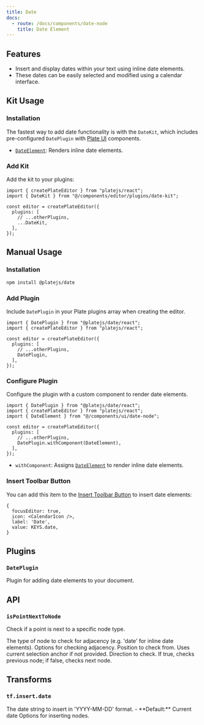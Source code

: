 ```yaml
---
title: Date
docs:
  - route: /docs/components/date-node
    title: Date Element
---
```


<ComponentPreview name="date-demo" />

<PackageInfo>

## Features

- Insert and display dates within your text using inline date elements.
- These dates can be easily selected and modified using a calendar interface.

</PackageInfo>

## Kit Usage

<Steps>

### Installation

The fastest way to add date functionality is with the `DateKit`, which includes pre-configured `DatePlugin` with [Plate UI](/docs/installation/plate-ui) components.

<ComponentSource name="date-kit" />

- [`DateElement`](/docs/components/date-node): Renders inline date elements.

### Add Kit

Add the kit to your plugins:

```tsx
import { createPlateEditor } from "platejs/react";
import { DateKit } from "@/components/editor/plugins/date-kit";

const editor = createPlateEditor({
  plugins: [
    // ...otherPlugins,
    ...DateKit,
  ],
});
```

</Steps>

## Manual Usage

<Steps>

### Installation

```bash
npm install @platejs/date
```

### Add Plugin

Include `DatePlugin` in your Plate plugins array when creating the editor.

```tsx
import { DatePlugin } from "@platejs/date/react";
import { createPlateEditor } from "platejs/react";

const editor = createPlateEditor({
  plugins: [
    // ...otherPlugins,
    DatePlugin,
  ],
});
```

### Configure Plugin

Configure the plugin with a custom component to render date elements.

```tsx
import { DatePlugin } from "@platejs/date/react";
import { createPlateEditor } from "platejs/react";
import { DateElement } from "@/components/ui/date-node";

const editor = createPlateEditor({
  plugins: [
    // ...otherPlugins,
    DatePlugin.withComponent(DateElement),
  ],
});
```

- `withComponent`: Assigns [`DateElement`](/docs/components/date-node) to render inline date elements.

### Insert Toolbar Button

You can add this item to the [Insert Toolbar Button](/docs/toolbar#insert-toolbar-button) to insert date elements:

```tsx
{
  focusEditor: true,
  icon: <CalendarIcon />,
  label: 'Date',
  value: KEYS.date,
}
```

</Steps>

## Plugins

### `DatePlugin`

Plugin for adding date elements to your document.

## API

### `isPointNextToNode`

Check if a point is next to a specific node type.

<API name="isPointNextToNode">
<APIParameters>
  <APIItem name="nodeType" type="string">
    The type of node to check for adjacency (e.g. 'date' for inline date elements).
  </APIItem>
  <APIItem name="options" type="object">
    Options for checking adjacency.
  </APIItem>
</APIParameters>

<APIOptions type="object">
  <APIItem name="at" type="Point" optional>
    Position to check from. Uses current selection anchor if not provided.
  </APIItem>
  <APIItem name="reverse" type="boolean">
    Direction to check. If true, checks previous node; if false, checks next node.
  </APIItem>
</APIOptions>
</API>

## Transforms

### `tf.insert.date`

<API name="insert.date">
  <APIParameters>
    <APIItem name="date" type="string" optional>
      The date string to insert in 'YYYY-MM-DD' format. - **Default:** Current date
    </APIItem>
    <APIItem name="options" type="InsertNodesOptions" optional>
      Options for inserting nodes.
    </APIItem>
  </APIParameters>
</API>
